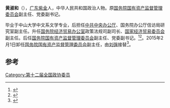 '''黄淑和'''（{{bd|1954年|10月|}}），[[广东|广东]][[紫金|紫金]]人，中华人民共和国政治人物。原[[国务院国有资产监督管理委员会|国务院国有资产监督管理委员会]]副主任、党委副书记。

毕业于中山大学中文系文学专业，后担任[[中共中央办公厅|中共中央办公厅]]、国务院办公厅信访局研究室副主任。升任[[国务院经济贸易办公室|国务院经济贸易办公室]]政策法规司副司长、[[国家经济贸易委员会|国家经济贸易委员会]]副主任。后任[[国务院国有资产监督管理委员会|国务院国有资产监督管理委员会]]副主任、党委副书记。<ref>{{cite news|title=马兴瑞主持召开中央企业支持广东外经贸工作发展座谈会  大力优化政务环境支持央企扎根广东|url=http://cpc.people.com.cn/n/2014/0918/c117005-25686853.html|accessdate=2014-10-04|newspaper=人民网|deadurl=yes|archiveurl=https://web.archive.org/web/20141006171526/http://cpc.people.com.cn/n/2014/0918/c117005-25686853.html|archivedate=2014-10-06}}</ref><ref>{{cite news|title=强卫出席江西省深化国企改革工作会议|url=http://cpc.people.com.cn/n/2014/0730/c117005-25371057.html|accessdate=2014-10-04|newspaper=人民网|archive-url=https://web.archive.org/web/20141006170904/http://cpc.people.com.cn/n/2014/0730/c117005-25371057.html|archive-date=2014-10-06|dead-url=yes}}</ref>。2015年2月1日卸任[[国务院国有资产监督管理委员会|国务院国有资产监督管理委员会]]副主任，由[[刘强_(1962年)|刘强]]接替<ref>{{cite web|title=刘强任国资委副主任 金阳黄淑和不再担任|url=http://news.sina.com.cn/c/2015-02-01/174331468746.shtml|accessdate=2015-02-01|publisher=新浪网|archive-date=2020-08-07|archive-url=https://web.archive.org/web/20200807122005/http://news.sina.com.cn/c/2015-02-01/174331468746.shtml|dead-url=no}}</ref>。

==参考==
{{Reflist}}
{{中国政治人物小作品}}

[[Category:第十二届全国政协委员|Category:第十二届全国政协委员]]